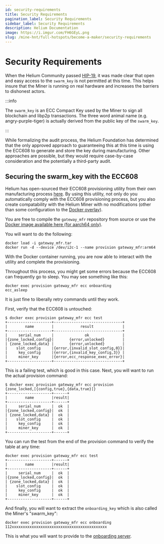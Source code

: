 ```yaml
---
id: security-requirements
title: Security Requirements
pagination_label: Security Requirements
sidebar_label: Security Requirements
description: Helium Documentation
image: https://i.imgur.com/FH6GEyL.png
slug: /mine-hnt/full-hotspots/become-a-maker/security-requirements
---
```


# Security Requirements


When the Helium Community passed
[HIP-19](https://github.com/helium/HIP/blob/master/0019-third-party-manufacturers.md), it was made
clear that open and easy access to the `swarm_key` is not permitted at this time. This helps insure
that the Miner is running on real hardware and increases the barriers to dishonest actors.

:::info

The `swarm_key` is an ECC Compact Key used by the Miner to sign all blockchain and libp2p
transactions. The three word animal name (e.g. angry-purple-tiger) is actually derived from the
public key of the `swarm_key`.

:::

While formalizing the audit process, the Helium Foundation has determined that the only approved
approach to guaranteeing this at this time is using the ECC608 to generate and store the key during
manufacturing. Other approaches are possible, but they would require case-by-case consideration and
the potentially a third-party audit.

## Securing the swarm_key with the ECC608

Helium has open-sourced their ECC608 provisioning utility from their own manufacturing process
[here](https://github.com/helium/gateway_mfr). By using this utility, not only do you automatically
comply with the ECC608 provisioning process, but you also create compatability with the Helium Miner
with no modifications (other than some configuration to the
[Docker overlay](/mine-hnt/full-hotspots/become-a-maker/docker-integration#enable-ecc608-and-d-bus)).

You are free to compile the `gateway_mfr` repository from source or use the
[Docker image available here (for aarch64 only)](https://helium-media.s3-us-west-2.amazonaws.com/gateway_mfr-aarch64.tar).

You will want to do the following:

```
docker load -i gateway_mfr.tar
docker run -d --device /dev/i2c-1 --name provision gateway_mfr:arm64
```

With the Docker container running, you are now able to interact with the utility and complete the
provisioning.

Throughout this process, you might get some errors because the ECC608 can frequently go to sleep.
You may see something like this:

```
docker exec provision gateway_mfr ecc onboarding
ecc_asleep
```

It is just fine to liberally retry commands until they work.

First, verify that the ECC608 is untouched:

```
$ docker exec provision gateway_mfr ecc test
+--------------------+-------------------------------+
|        name        |            result             |
+--------------------+-------------------------------+
|     serial_num     |              ok               |
|{zone_locked,config}|       {error,unlocked}        |
| {zone_locked,data} |       {error,unlocked}        |
|    slot_config     |{error,{invalid_slot_config,0}}|
|     key_config     |{error,{invalid_key_config,3}} |
|     miner_key      |{error,ecc_response_exec_error}|
+--------------------+-------------------------------+
```

This is a failing test, which is good in this case. Next, you will want to run the actual provision
command:

```
$ docker exec provision gateway_mfr ecc provision
{zone_locked,[{config,true},{data,true}]}
+--------------------+------+
|        name        |result|
+--------------------+------+
|     serial_num     |  ok  |
|{zone_locked,config}|  ok  |
| {zone_locked,data} |  ok  |
|    slot_config     |  ok  |
|     key_config     |  ok  |
|     miner_key      |  ok  |
+--------------------+------+
```

You can run the test from the end of the provision command to verify the table at any time:

```
docker exec provision gateway_mfr ecc test
+--------------------+------+
|        name        |result|
+--------------------+------+
|     serial_num     |  ok  |
|{zone_locked,config}|  ok  |
| {zone_locked,data} |  ok  |
|    slot_config     |  ok  |
|     key_config     |  ok  |
|     miner_key      |  ok  |
+--------------------+------+
```

And finally, you will want to extract the `onboarding_key` which is also called the Miner's
"swarm_key":

```
docker exec provision gateway_mfr ecc onboarding
112xxxxxxxxxxxxxxxxxxxxxxxxxxxxxxxxxxxxxxxxxxx
```

This is what you will want to provide to the
[onboarding server](/mine-hnt/full-hotspots/become-a-maker/hotspot-integration-testing#adding-hotspots-to-the-onboarding-server).
